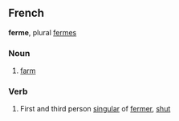 ==French==
'''ferme''', plural [[fermes]]
===Noun===
# [[farm]]

===Verb===
# First and third person [[singular]] of [[fermer]], [[shut]]